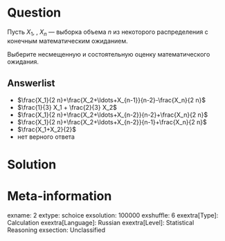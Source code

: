 Question
========
Пусть $X_1$, \ldots, $X_n$ — выборка объема $n$ из некоторого распределения с конечным математическим ожиданием. 

Выберите несмещенную и состоятельную оценку математического ожидания.
 

Answerlist
----------
* $\frac{X_1}{2 n}+\frac{X_2+\ldots+X_{n-1}}{n-2}-\frac{X_n}{2 n}$ 
* $\frac{1}{3} X_1 + \frac{2}{3} X_2$
* $\frac{X_1}{2 n}+\frac{X_2+\ldots+X_{n-2}}{n-2}+\frac{X_n}{2 n}$
* $\frac{X_1}{2 n}+\frac{X_2+\ldots+X_{n-2}}{n-1}+\frac{X_n}{2 n}$
* $\frac{X_1+X_2}{2}$
* нет верного ответа

Solution
========

Meta-information
================
exname: 2
extype: schoice
exsolution: 100000
exshuffle: 6
exextra[Type]: Calculation
exextra[Language]: Russian
exextra[Level]: Statistical Reasoning
exsection: Unclassified
